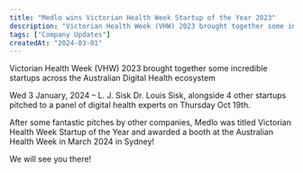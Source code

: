 ```yaml
---
title: "Medlo wins Victorian Health Week Startup of the Year 2023"
description: "Victorian Health Week (VHW) 2023 brought together some incredible startups across the Australian Digital Health ecosystem"
tags: ["Company Updates"]
createdAt: "2024-03-01"
---
```


Victorian Health Week (VHW) 2023 brought together some incredible startups across the Australian Digital Health ecosystem

Wed 3 January, 2024 – L. J. Sisk
Dr. Louis Sisk, alongside 4 other startups pitched to a panel of digital health experts on Thursday Oct 19th. 

After some fantastic pitches by other companies, Medlo was titled Victorian Health Week Startup of the Year and awarded a booth at the Australian Health Week in March 2024 in Sydney!

We will see you there!
